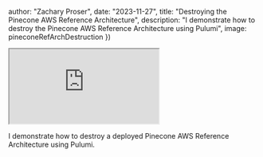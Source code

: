 


  author: "Zachary Proser",
  date: "2023-11-27",
  title: "Destroying the Pinecone AWS Reference Architecture",
  description: "I demonstrate how to destroy the Pinecone AWS Reference Architecture using Pulumi",
  image: pineconeRefArchDestruction
})


<iframe 
  className="youtube-video"
  src="https://www.youtube.com/embed/bxWWxKUIa3s"
  title="YouTube video player" 
  allow="fullscreen;">
</iframe>

I demonstrate how to destroy a deployed Pinecone AWS Reference Architecture using Pulumi.
